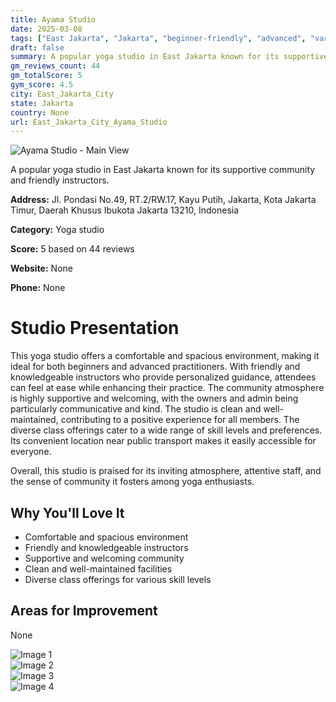```yaml
---
title: Ayama Studio
date: 2025-03-08
tags: ["East Jakarta", "Jakarta", "beginner-friendly", "advanced", "varied class styles", "comfortable", "community-oriented", "East Jakarta City"]  
draft: false
summary: A popular yoga studio in East Jakarta known for its supportive community and friendly instructors.
gm_reviews_count: 44
gm_totalScore: 5
gym_score: 4.5
city: East_Jakarta_City
state: Jakarta
country: None
url: East_Jakarta_City_Ayama_Studio
---
```


<div className="aspect-[16/9] relative my-8">
  <img 
    src="https://lh5.googleusercontent.com/p/AF1QipM8s73FgF8y1ve3Vdt-W7p3fCBh1bpQrxYHIxzu=w1920-h1080-k-no"
    alt="Ayama Studio - Main View"
    className="object-cover absolute inset-0 w-full h-full rounded-lg"
  />
</div>

A popular yoga studio in East Jakarta known for its supportive community and friendly instructors.

**Address:** Jl. Pondasi No.49, RT.2/RW.17, Kayu Putih, Jakarta, Kota Jakarta Timur, Daerah Khusus Ibukota Jakarta 13210, Indonesia

**Category:** Yoga studio

**Score:** 5 based on 44 reviews

**Website:** None

**Phone:** None

# Studio Presentation

This yoga studio offers a comfortable and spacious environment, making it ideal for both beginners and advanced practitioners. With friendly and knowledgeable instructors who provide personalized guidance, attendees can feel at ease while enhancing their practice. The community atmosphere is highly supportive and welcoming, with the owners and admin being particularly communicative and kind. The studio is clean and well-maintained, contributing to a positive experience for all members. The diverse class offerings cater to a wide range of skill levels and preferences. Its convenient location near public transport makes it easily accessible for everyone.

Overall, this studio is praised for its inviting atmosphere, attentive staff, and the sense of community it fosters among yoga enthusiasts.

## Why You'll Love It

- Comfortable and spacious environment
- Friendly and knowledgeable instructors
- Supportive and welcoming community
- Clean and well-maintained facilities
- Diverse class offerings for various skill levels

## Areas for Improvement

None

<div className="grid grid-cols-1 xl:grid-cols-2 gap-4 my-8">
<div className="aspect-[4/3] relative"><img src="https://lh3.googleusercontent.com/p/AF1QipON7TTi1p8oZBGUmIsXqGeV_mNnZF99oiU7_yCZ=w1920-h1080-k-no" alt="Image 1" className="object-cover absolute inset-0 w-full h-full rounded-lg" /></div>
<div className="aspect-[4/3] relative"><img src="https://lh5.googleusercontent.com/p/AF1QipOy0PI1dsqE9QdB6dY_dF8ZNClyK_igGIaFKlTM=w1920-h1080-k-no" alt="Image 2" className="object-cover absolute inset-0 w-full h-full rounded-lg" /></div>
<div className="aspect-[4/3] relative"><img src="https://lh5.googleusercontent.com/p/AF1QipPz7HyS56SptxcR77G8jLgqa4gt8UO7CcPtlngB=w1920-h1080-k-no" alt="Image 3" className="object-cover absolute inset-0 w-full h-full rounded-lg" /></div>
<div className="aspect-[4/3] relative"><img src="https://lh5.googleusercontent.com/p/AF1QipNC7oGgRg9EkelIOU400Txvu_uNfUc0hOwkMP7u=w1920-h1080-k-no" alt="Image 4" className="object-cover absolute inset-0 w-full h-full rounded-lg" /></div>
</div>